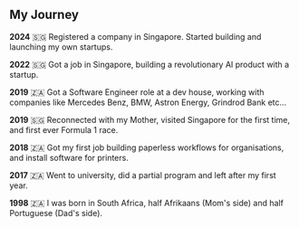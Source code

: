 ## My Journey

**2024** 🇸🇬 Registered a company in Singapore. Started building and launching my own startups.

**2022** 🇸🇬 Got a job in Singapore, building a revolutionary AI product with a startup.

**2019** 🇿🇦 Got a Software Engineer role at a dev house, working with companies like Mercedes Benz, BMW, Astron Energy, Grindrod Bank etc...

**2019** 🇸🇬 Reconnected with my Mother, visited Singapore for the first time, and first ever Formula 1 race.

**2018** 🇿🇦 Got my first job building paperless workflows for organisations, and install software for printers.

**2017** 🇿🇦 Went to university, did a partial program and left after my first year.

**1998** 🇿🇦 I was born in South Africa, half Afrikaans (Mom's side) and half Portuguese (Dad's side).